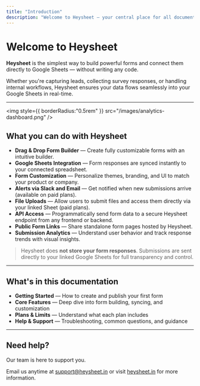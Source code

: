 ```yaml
---
title: "Introduction"
description: "Welcome to Heysheet — your central place for all documentation and guides"
---
```


# Welcome to Heysheet

**Heysheet** is the simplest way to build powerful forms and connect them directly to Google Sheets — without writing any code.

Whether you're capturing leads, collecting survey responses, or handling internal workflows, Heysheet ensures your data flows seamlessly into your Google Sheets in real-time.

---

<img
  style={{ borderRadius:"0.5rem" }}
  src="/images/analytics-dashboard.png"
/>

## What you can do with Heysheet

- **Drag & Drop Form Builder** — Create fully customizable forms with an intuitive builder.
- **Google Sheets Integration** — Form responses are synced instantly to your connected spreadsheet.
- **Form Customization** — Personalize themes, branding, and UI to match your product or company.
- **Alerts via Slack and Email** — Get notified when new submissions arrive (available on paid plans).
- **File Uploads** — Allow users to submit files and access them directly via your linked Sheet (paid plans).
- **API Access** — Programmatically send form data to a secure Heysheet endpoint from any frontend or backend.
- **Public Form Links** — Share standalone form pages hosted by Heysheet.
- **Submission Analytics** — Understand user behavior and track response trends with visual insights.

> Heysheet does **not store your form responses**. Submissions are sent directly to your linked Google Sheets for full transparency and control.

---

## What's in this documentation

- **Getting Started** — How to create and publish your first form
- **Core Features** — Deep dive into form building, syncing, and customization
- **Plans & Limits** — Understand what each plan includes
- **Help & Support** — Troubleshooting, common questions, and guidance

---

## Need help?

Our team is here to support you.

Email us anytime at [support@heysheet.in](mailto:support@heysheet.in) or visit [heysheet.in](https://heysheet.in) for more information.